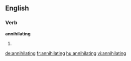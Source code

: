 
==English==

===Verb===
'''annihilating'''

# {{present participle of|annihilate}}

[[de:annihilating]]
[[fr:annihilating]]
[[hu:annihilating]]
[[vi:annihilating]]